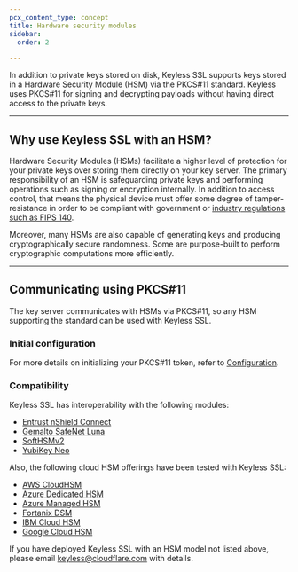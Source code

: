 ```yaml
---
pcx_content_type: concept
title: Hardware security modules
sidebar:
  order: 2

---
```


In addition to private keys stored on disk, Keyless SSL supports keys stored in a Hardware Security Module (HSM) via the PKCS#11 standard. Keyless uses PKCS#11 for signing and decrypting payloads without having direct access to the private keys.

***

## Why use Keyless SSL with an HSM?

Hardware Security Modules (HSMs) facilitate a higher level of protection for your private keys over storing them directly on your key server. The primary responsibility of an HSM is safeguarding private keys and performing operations such as signing or encryption internally. In addition to access control, that means the physical device must offer some degree of tamper-resistance in order to be compliant with government or [industry regulations such as FIPS 140](https://nvlpubs.nist.gov/nistpubs/FIPS/NIST.FIPS.140-2.pdf).

Moreover, many HSMs are also capable of generating keys and producing cryptographically secure randomness. Some are purpose-built to perform cryptographic computations more efficiently.

***

## Communicating using PKCS#11

The key server communicates with HSMs via PKCS#11, so any HSM supporting the standard can be used with Keyless SSL.

### Initial configuration

For more details on initializing your PKCS#11 token, refer to [Configuration](/ssl/keyless-ssl/hardware-security-modules/configuration/).

### Compatibility

Keyless SSL has interoperability with the following modules:

- [Entrust nShield Connect](https://www.entrust.com/digital-security/hsm)
- [Gemalto SafeNet Luna](https://cpl.thalesgroup.com/compliance/fips-common-criteria-validations)
- [SoftHSMv2](https://github.com/opendnssec/SoftHSMv2)
- [YubiKey Neo](https://www.yubico.com/product/yubikey-neo/)

Also, the following cloud HSM offerings have been tested with Keyless SSL:

- [AWS CloudHSM](/ssl/keyless-ssl/hardware-security-modules/aws-cloud-hsm/)
- [Azure Dedicated HSM](/ssl/keyless-ssl/hardware-security-modules/azure-dedicated-hsm/)
- [Azure Managed HSM](/ssl/keyless-ssl/hardware-security-modules/azure-managed-hsm/)
- [Fortanix DSM](/ssl/keyless-ssl/hardware-security-modules/fortanix-dsm/)
- [IBM Cloud HSM](/ssl/keyless-ssl/hardware-security-modules/ibm-cloud-hsm/)
- [Google Cloud HSM](/ssl/keyless-ssl/hardware-security-modules/google-cloud-hsm/)

If you have deployed Keyless SSL with an HSM model not listed above, please email [keyless@cloudflare.com](mailto:keyless@cloudflare.com) with details.
